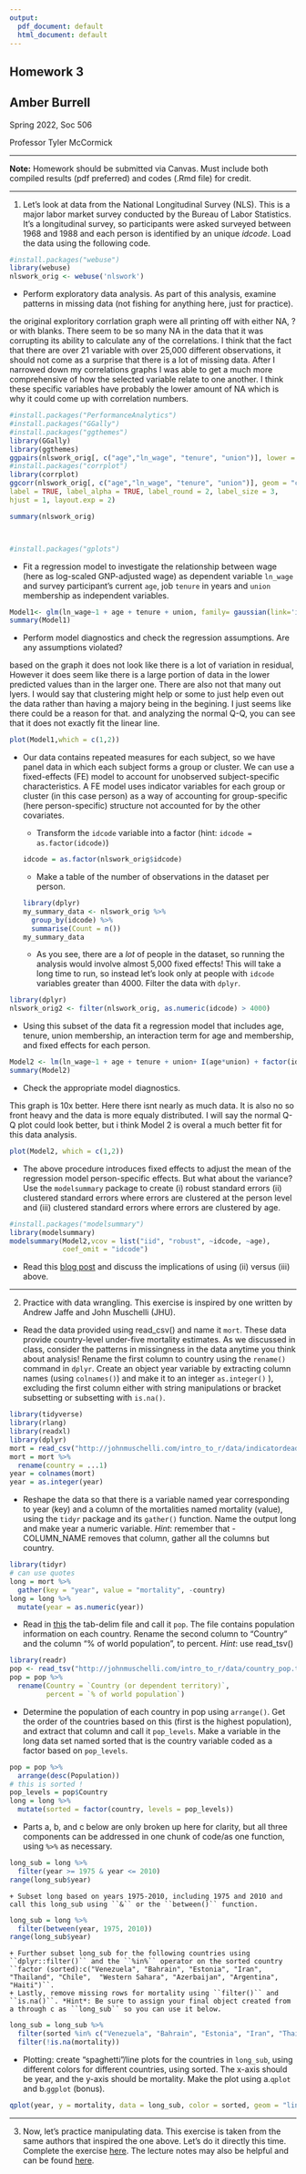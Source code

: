 ---
output:
  pdf_document: default
  html_document: default
---
## **Homework 3**
## Amber Burrell


Spring 2022, Soc 506

Professor Tyler McCormick 

--------------------------------------------------
**Note:** Homework should be submitted via Canvas.  Must include both compiled results (pdf preferred) and codes (.Rmd file) for credit.


******

1. Let's look at data from the National Longitudinal Survey (NLS).  This is a major labor market survey conducted by the Bureau of Labor Statistics.  It’s a longitudinal survey, so participants were asked surveyed between 1968 and 1988 and each person is identified by an unique *idcode*. Load the data using the following code. 
```{r eval=TRUE, echo=TRUE}
#install.packages("webuse")
library(webuse)
nlswork_orig <- webuse('nlswork')
```
+ Perform exploratory data analysis.  As part of this analysis, examine patterns in missing data (not fishing for anything here, just for practice).

the original exploritory corrlation graph were all printing off with either NA, ? or with blanks. There seem to be so many NA in the data that it was corrupting its ability to calculate any of the correlations. I think that the fact that there are over 21 variable with over 25,000 different observations, it should not come as a surprise that there is a lot of missing data. After I narrowed down my correlations graphs I was able to get a much more comprehensive of how the selected variable relate to one another. I think these specific variables have probably the lower amount of NA which is why it could come up with correlation numbers.
```{r, cache=TRUE}

#install.packages("PerformanceAnalytics")
#install.packages("GGally")
#install.packages("ggthemes")
library(GGally)
library(ggthemes)
ggpairs(nlswork_orig[, c("age","ln_wage", "tenure", "union")], lower = list(continuous = wrap("smooth", alpha = 0.5, size = 0.2))) +theme_tufte()
#install.packages("corrplot")
library(corrplot)
ggcorr(nlswork_orig[, c("age","ln_wage", "tenure", "union")], geom = "circle", min_size = 10, max_size = 10,
label = TRUE, label_alpha = TRUE, label_round = 2, label_size = 3,
hjust = 1, layout.exp = 2)

summary(nlswork_orig)



#install.packages("gplots")
```


+ Fit a regression model to investigate the relationship between wage (here as log-scaled GNP-adjusted wage) as dependent variable ``ln_wage`` and survey participant’s current ``age``, job ``tenure`` in years and ``union`` membership as independent variables.
```{r}
Model1<- glm(ln_wage~1 + age + tenure + union, family= gaussian(link='identity'), data = nlswork_orig)
summary(Model1)

```


+ Perform model diagnostics and check the regression assumptions.  Are any assumptions violated?

based on the graph it does not look like there is a lot of variation in residual, However it does seem like there is a large portion of data in the lower predicted values than in the larger one. There are also not that many out lyers. I would say that clustering might help or some to just help even out the data rather than having a majory being in the begining. I just seems like there could be a reason for that. and analyzing the normal Q-Q, you can see that it does not exactly fit the linear line. 
```{r}
plot(Model1,which = c(1,2))
```


+ Our data contains repeated measures for each subject, so we have panel data in which each subject forms a group or cluster.  We can use a fixed-effects (FE) model to account for unobserved subject-specific characteristics. A FE model uses indicator variables for each group or cluster (in this case person) as a way of accounting for group-specific (here person-specific) structure not accounted for by the other covariates.

  + Transform the ``idcode`` variable into a factor (hint: ``idcode = as.factor(idcode)``)
```{r}
idcode = as.factor(nlswork_orig$idcode)
```

  + Make a table of the number of observations in the dataset per person. 
```{r}
library(dplyr)
my_summary_data <- nlswork_orig %>%
    group_by(idcode) %>%
    summarise(Count = n()) 
my_summary_data
```

  + As you see, there are a *lot* of people in the dataset, so running the analysis would involve almost 5,000 fixed effects! This will take a long time to run, so instead let's look only at people with ``idcode`` variables greater than 4000.  Filter the data with ``dplyr``.
  
```{r}
library(dplyr)
nlswork_orig2 <- filter(nlswork_orig, as.numeric(idcode) > 4000)  
```
  
  + Using this subset of the data fit a regression model that includes age, tenure, union membership, an interaction term for age and membership, and fixed effects for each person.
```{r}
Model2 <- lm(ln_wage~1 + age + tenure + union+ I(age*union) + factor(idcode)-1 , data = nlswork_orig2)
summary(Model2)
```
  

  + Check the appropriate model diagnostics.
  
  This graph is 10x better. Here there isnt nearly as much data. It is also no so front heavy and the data is more equaly distributed. I will say the normal Q-Q plot could look better, but i think Model 2 is overal a much better fit for this data analysis.
```{r}
plot(Model2, which = c(1,2))
```
  

+ The above procedure introduces fixed effects to adjust the mean of the regression model person-specific effects.  But what about the variance? Use the ``modelsummary`` package to create (i) robust standard errors (ii) clustered standard errors where errors are clustered at the person level and (iii) clustered standard errors where errors are clustered by age.

```{r}
#install.packages("modelsummary")
library(modelsummary)
modelsummary(Model2,vcov = list("iid", "robust", ~idcode, ~age), 
             coef_omit = "idcode")
```

  + Read this [blog post](https://blogs.worldbank.org/impactevaluations/when-should-you-cluster-standard-errors-new-wisdom-econometrics-oracle) and discuss the implications of using (ii) versus (iii) above.


******
2. Practice with data wrangling.  This exercise is inspired by one written by Andrew Jaffe and John Muschelli (JHU).

+ Read the data provided using read_csv() and name it ``mort``. These data provide country-level under-five mortality estimates.  As we discussed in class, consider the patterns in missingness in the data anytime you think about analysis! Rename the first column to country using the ``rename()`` command in ``dplyr``. Create an object year variable by extracting column names (using ``colnames()``) and make it to an integer ``as.integer()`` ), excluding the first column either with string manipulations or bracket subsetting or subsetting with ``is.na()``.
```{r}
library(tidyverse)
library(rlang)
library(readxl)
library(dplyr)
mort = read_csv("http://johnmuschelli.com/intro_to_r/data/indicatordeadkids35.csv")
mort = mort %>% 
  rename(country = ...1)
year = colnames(mort)
year = as.integer(year)

```

+ Reshape the data so that there is a variable named year corresponding to year (key) and a column of the mortalities named mortality (value), using the ``tidyr`` package and its ``gather()`` function. Name the output long and make year a numeric variable. *Hint*: remember that -COLUMN_NAME removes that column, gather all the columns but country.

```{r}
library(tidyr)
# can use quotes
long = mort %>% 
  gather(key = "year", value = "mortality", -country)
long = long %>% 
  mutate(year = as.numeric(year))
```


+ Read in [this](http://johnmuschelli.com/intro_to_r/data/country_pop.txt) the tab-delim file and call it ``pop``. The file contains population information on each country. Rename the second column to "Country" and the column "% of world population", to percent. *Hint*: use read_tsv()

```{r}
library(readr)
pop <- read_tsv("http://johnmuschelli.com/intro_to_r/data/country_pop.txt")
pop = pop %>% 
  rename(Country = `Country (or dependent territory)`,
         percent = `% of world population`)

```


+ Determine the population of each country in pop using ``arrange()``. Get the order of the countries based on this (first is the highest population), and extract that column and call it ``pop_levels``. Make a variable in the long data set named sorted that is the country variable coded as a factor based on ``pop_levels``.
```{r}
pop = pop %>% 
  arrange(desc(Population))
# this is sorted !
pop_levels = pop$Country
long = long %>% 
  mutate(sorted = factor(country, levels = pop_levels))
```


+ Parts a, b, and c below are only broken up here for clarity, but all three components can be addressed in one chunk of code/as one function, using ``%>%`` as necessary.

```{r}
long_sub = long %>% 
  filter(year >= 1975 & year <= 2010)
range(long_sub$year)
```

    + Subset long based on years 1975-2010, including 1975 and 2010 and call this long_sub using ``&`` or the ``between()`` function.
```{r}
long_sub = long %>% 
  filter(between(year, 1975, 2010))
range(long_sub$year)

```

    
    + Further subset long_sub for the following countries using ``dplyr::filter()`` and the ``%in%`` operator on the sorted country ``factor (sorted):c("Venezuela", "Bahrain", "Estonia", "Iran", "Thailand", "Chile",  "Western Sahara", "Azerbaijan", "Argentina", "Haiti")``.
    + Lastly, remove missing rows for mortality using ``filter()`` and ``is.na()``. *Hint*: Be sure to assign your final object created from a through c as ``long_sub`` so you can use it below.
```{r}
long_sub = long_sub %>% 
  filter(sorted %in% c("Venezuela", "Bahrain", "Estonia", "Iran", "Thailand", "Chile",  "Western Sahara", "Azerbaijan", "Argentina", "Haiti")) %>% 
  filter(!is.na(mortality))
```

+ Plotting: create “spaghetti”/line plots for the countries in ``long_sub``, using different colors for different countries, using sorted. The x-axis should be year, and the y-axis should be mortality. Make the plot using a.``qplot`` and b.``ggplot`` (bonus).
```{r}
qplot(year, y = mortality, data = long_sub, color = sorted, geom = "line")

```


******

3. Now, let's practice manipulating data.  This exercise is taken from the same authors that inspired the one above.  Let's do it directly this time.  Complete the exercise [here](https://johnmuschelli.com/intro_to_r/Manipulating_Data_in_R/lab/Manipulating_Data_in_R_Lab.Rmd).  The lecture notes may also be helpful and can be found [here](https://johnmuschelli.com/intro_to_r/Manipulating_Data_in_R/Manipulating_Data_in_R.pdf).


